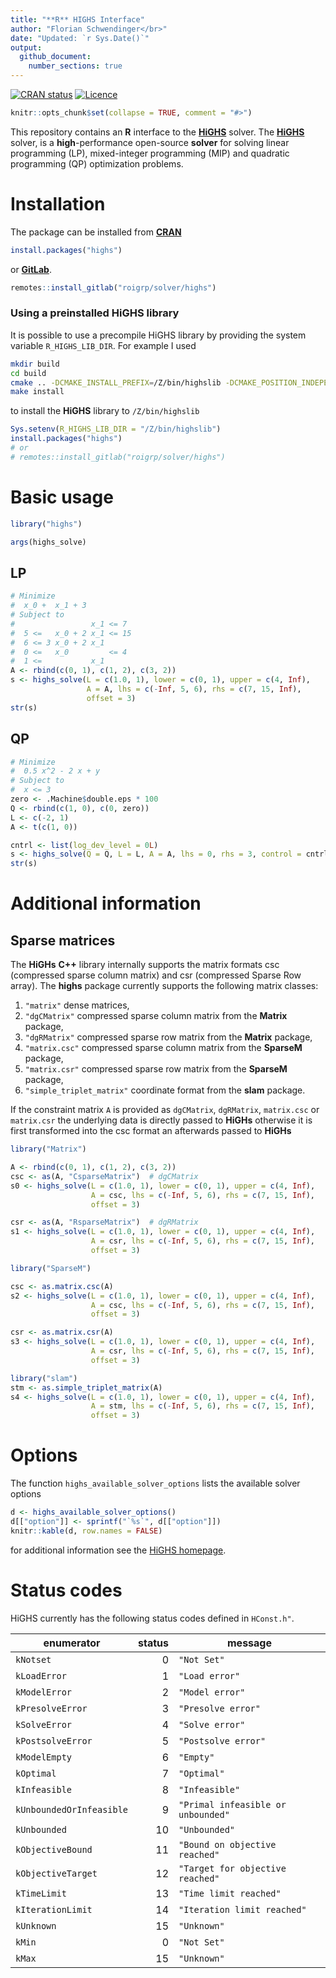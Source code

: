 ```yaml
---
title: "**R** HIGHS Interface"
author: "Florian Schwendinger</br>"
date: "Updated: `r Sys.Date()`"
output:
  github_document:
    number_sections: true
---
```


<!-- badges: start -->
[![CRAN status](https://www.r-pkg.org/badges/version/highs)](https://CRAN.R-project.org/package=highs)
[![Licence](https://img.shields.io/cran/l/highs)](https://www.gnu.org/licenses/gpl-2.0.en.html)
<!-- badges: end -->

```r
knitr::opts_chunk$set(collapse = TRUE, comment = "#>")
```

This repository contains an **R** interface to the [**HiGHS**](https://github.com/ERGO-Code/HiGHS) solver.
The [**HiGHS**](https://github.com/ERGO-Code/HiGHS) solver,
is a **high**-performance open-source **solver** for
solving linear programming (LP), mixed-integer programming
(MIP) and quadratic programming (QP) optimization problems.


# Installation
The package can be installed from [**CRAN**](https://CRAN.R-project.org/package=highs)
```r
install.packages("highs")
```
or [**GitLab**](https://gitlab.com/roigrp/solver/highs).
```r
remotes::install_gitlab("roigrp/solver/highs")
```

### Using a preinstalled HiGHS library
It is possible to use a precompile HiGHS library by providing
the system variable `R_HIGHS_LIB_DIR`.
For example I used 
```sh
mkdir build
cd build
cmake .. -DCMAKE_INSTALL_PREFIX=/Z/bin/highslib -DCMAKE_POSITION_INDEPENDENT_CODE:bool=ON -DSHARED:bool=OFF -DBUILD_TESTING:bool=OFF
make install
```
to install the **HiGHS** library to `/Z/bin/highslib`

```r
Sys.setenv(R_HIGHS_LIB_DIR = "/Z/bin/highslib")
install.packages("highs")
# or 
# remotes::install_gitlab("roigrp/solver/highs")
```


# Basic usage
```r
library("highs")

args(highs_solve)
```


## LP
```r
# Minimize
#  x_0 +  x_1 + 3
# Subject to
#                 x_1 <= 7
#  5 <=   x_0 + 2 x_1 <= 15
#  6 <= 3 x_0 + 2 x_1
#  0 <=   x_0         <= 4
#  1 <=           x_1
A <- rbind(c(0, 1), c(1, 2), c(3, 2))
s <- highs_solve(L = c(1.0, 1), lower = c(0, 1), upper = c(4, Inf),
                 A = A, lhs = c(-Inf, 5, 6), rhs = c(7, 15, Inf),
                 offset = 3)
str(s)
```


## QP
```r
# Minimize
#  0.5 x^2 - 2 x + y
# Subject to
#  x <= 3
zero <- .Machine$double.eps * 100
Q <- rbind(c(1, 0), c(0, zero))
L <- c(-2, 1)
A <- t(c(1, 0))

cntrl <- list(log_dev_level = 0L)
s <- highs_solve(Q = Q, L = L, A = A, lhs = 0, rhs = 3, control = cntrl)
str(s)
```

# Additional information
## Sparse matrices
The **HiGHs** **C++** library internally supports the matrix formats 
csc (compressed sparse column matrix) and csr (compressed Sparse Row array).
The **highs** package currently supports the following matrix classes:

1. `"matrix"` dense matrices,   
2. `"dgCMatrix"` compressed sparse column matrix from the **Matrix** package,   
3. `"dgRMatrix"` compressed sparse row matrix from the **Matrix** package,   
4. `"matrix.csc"` compressed sparse column matrix from the **SparseM** package,   
5. `"matrix.csr"` compressed sparse row matrix from the **SparseM** package,   
6. `"simple_triplet_matrix"` coordinate format from the **slam** package.    

If the constraint matrix `A` is provided as `dgCMatrix`, `dgRMatrix`, `matrix.csc`
or `matrix.csr` the underlying data is directly passed to **HiGHs** otherwise
it is first transformed into the csc format an afterwards passed to **HiGHs** 

```r
library("Matrix")

A <- rbind(c(0, 1), c(1, 2), c(3, 2))
csc <- as(A, "CsparseMatrix")  # dgCMatrix
s0 <- highs_solve(L = c(1.0, 1), lower = c(0, 1), upper = c(4, Inf),
                  A = csc, lhs = c(-Inf, 5, 6), rhs = c(7, 15, Inf),
                  offset = 3)

csr <- as(A, "RsparseMatrix")  # dgRMatrix
s1 <- highs_solve(L = c(1.0, 1), lower = c(0, 1), upper = c(4, Inf),
                  A = csr, lhs = c(-Inf, 5, 6), rhs = c(7, 15, Inf),
                  offset = 3)

library("SparseM")

csc <- as.matrix.csc(A)
s2 <- highs_solve(L = c(1.0, 1), lower = c(0, 1), upper = c(4, Inf),
                  A = csc, lhs = c(-Inf, 5, 6), rhs = c(7, 15, Inf),
                  offset = 3)

csr <- as.matrix.csr(A)
s3 <- highs_solve(L = c(1.0, 1), lower = c(0, 1), upper = c(4, Inf),
                  A = csr, lhs = c(-Inf, 5, 6), rhs = c(7, 15, Inf),
                  offset = 3)

library("slam")
stm <- as.simple_triplet_matrix(A)
s4 <- highs_solve(L = c(1.0, 1), lower = c(0, 1), upper = c(4, Inf),
                  A = stm, lhs = c(-Inf, 5, 6), rhs = c(7, 15, Inf),
                  offset = 3)
```


# Options
The function `highs_available_solver_options` lists the available solver options
```r
d <- highs_available_solver_options()
d[["option"]] <- sprintf("`%s`", d[["option"]])
knitr::kable(d, row.names = FALSE)
```

for additional information see the [HiGHS homepage](https://highs.dev/).	


# Status codes
HiGHS currently has the following status codes defined in `HConst.h"`.

| enumerator               | status | message                            |
| -------------------------|-------:|------------------------------------|
| `kNotset`                |      0 | `"Not Set"`                        |
| `kLoadError`             |      1 | `"Load error"`                     |
| `kModelError`            |      2 | `"Model error"`                    |
| `kPresolveError`         |      3 | `"Presolve error"`                 |
| `kSolveError`            |      4 | `"Solve error"`                    |
| `kPostsolveError`        |      5 | `"Postsolve error"`                |
| `kModelEmpty`            |      6 | `"Empty"`                          |
| `kOptimal`               |      7 | `"Optimal"`                        |
| `kInfeasible`            |      8 | `"Infeasible"`                     |
| `kUnboundedOrInfeasible` |      9 | `"Primal infeasible or unbounded"` |
| `kUnbounded`             |     10 | `"Unbounded"`                      |
| `kObjectiveBound`        |     11 | `"Bound on objective reached"`     |
| `kObjectiveTarget`       |     12 | `"Target for objective reached"`   |
| `kTimeLimit`             |     13 | `"Time limit reached"`             |
| `kIterationLimit`        |     14 | `"Iteration limit reached"`        |
| `kUnknown`               |     15 | `"Unknown"`                        |
| `kMin`                   |      0 | `"Not Set"`                        |
| `kMax`                   |     15 | `"Unknown"`                        |


